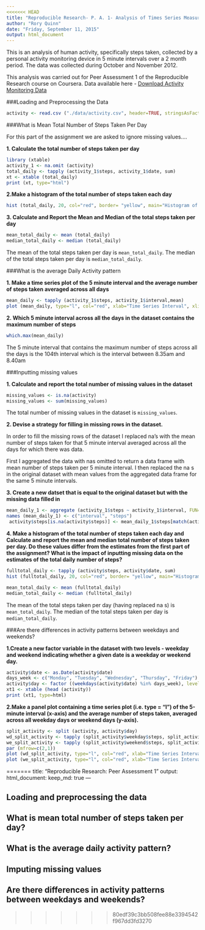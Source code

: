 ```yaml
---
<<<<<<< HEAD
title: "Reproducible Research- P. A. 1- Analysis of Times Series Measurements of Human Activity (Steps Taken)"
author: "Rory Quinn"
date: "Friday, September 11, 2015"
output: html_document
---
```


This is an analysis of human activity, specifically steps taken, collected by a personal activity monitoring device in 5 minute intervals over a 2 month period. The data was collected during October and November 2012. 

This analysis was carried out for Peer Assessment 1 of the Reproducible Research course on Coursera. Data available here - [Download Activity Monitoring Data](https://d396qusza40orc.cloudfront.net/repdata%2Fdata%2Factivity.zip) 

###Loading and Preprocessing the Data

```r
activity <- read.csv ("./data/activity.csv", header=TRUE, stringsAsFactors=FALSE)
```

###What is Mean Total Number of Steps Taken Per Day

For this part of the assignment we are asked to ignore missing values....  

**1. Calculate the total number of steps taken per day**

```r
library (xtable)
activity_1 <- na.omit (activity)
total_daily <- tapply (activity_1$steps, activity_1$date, sum)
xt <- xtable (total_daily)
print (xt, type="html")
````

**2.Make a histogram of the total number of steps taken each day**

```r
hist (total_daily, 20, col="red", border= "yellow", main="Histogram of Total Daily Steps", xlab="Total Daily Steps", xlim=c(0,25000))
```

**3. Calculate and Report the Mean and Median of the total steps taken per day**

```r
mean_total_daily <- mean (total_daily)
median_total_daily <- median (total_daily)
```

The mean of the total steps taken per day is `mean_total_daily`. The median of the total steps taken per day is `median_total_daily`.

###What is the average Daily Activity pattern

**1. Make a time series plot of the 5 minute interval and the average number of steps taken averaged across all days**

```r
mean_daily <- tapply (activity_1$steps, activity_1$interval,mean)
plot (mean_daily, type="l", col="red", xlab="Time Series Interval", xlim=c(0,300), ylab="Mean Steps across all days")
```

**2. Which 5 minute interval across all the days in the dataset contains the maximum number of steps**

```r
which.max(mean_daily)
```

The 5 minute interval that contains the maximum number of steps across all the days is the  104th interval which is the interval between 8.35am and 8.40am

###Inputting missing values

**1. Calculate and report the total number of missing values in the dataset**

```r
missing_values <- is.na(activity)
missing_values <- sum(missing_values)
```

The total number of missing values in the dataset is `missing_values`.

**2. Devise a strategy for filling in missing rows in the dataset.** 

In order to fill the missing rows of the dataset I replaced na's with the mean number of steps taken for that 5 minute interval averaged across all the days for which there was data. 

First I aggregated the data with nas omitted to return a data frame with mean number of steps taken per 5 minute interval. I then replaced the na s in the original dataset with mean values from the aggregated data frame for the same 5 minute intervals. 

**3. Create a new datset that is equal to the original dataset but with the missing data filled in** 

``` r
mean_daily_1 <- aggregate (activity_1$steps ~ activity_1$interval, FUN=mean)
names (mean_daily_1) <- c("interval", "steps")
 activity$steps[is.na(activity$steps)] <- mean_daily_1$steps[match(activity$interval[is.na(activity$steps)],mean_daily_1$interval)]
```

**4. Make a histogram of the total number of steps taken each day and Calculate and report the mean and median total number of steps taken per day. Do these values differ from the estimates from the first part of the assignment? What is the impact of inputting missing data on the estimates of the total daily number of steps?**

```r
fulltotal_daily <- tapply (activity$steps, activity$date, sum)
hist (fulltotal_daily, 20, col="red", border= "yellow", main="Histogram of Total Daily Steps", xlab="Total Daily Steps", xlim=c(0,25000))
```

``` r
mean_total_daily <- mean (fulltotal_daily)
median_total_daily <- median (fulltotal_daily)
```

The mean of the total steps taken per day (having replaced na s) is `mean_total_daily`. The median of the total steps taken per day is `median_total_daily`. 

###Are there differences in activity patterns between weekdays and weekends?

**1.Create a new factor variable in the dataset with two levels - weekday and weekend indicating whether a given date is a weekday or weekend day.**

``` r
activity$date <- as.Date(activity$date)
days_week <- c("Monday", "Tuesday", "Wednesday", "Thursday", "Friday")
activity$day <- factor ((weekdays(activity$date) %in% days_week), levels=c(FALSE, TRUE), labels=c("weekend", "weekday"))
xt1 <- xtable (head (activity))
print (xt1, type=html)
```

**2.Make a panel plot containing a time series plot (i.e. type = "l") of the 5-minute interval (x-axis) and the average number of steps taken, averaged across all weekday days or weekend days (y-axis).**

```r
split_activity <- split (activity, activity$day)
wd_split_activity <- tapply (split_activity$weekday$steps, split_activity$weekday$interval, mean)
we_split_activity <- tapply (split_activity$weekend$steps, split_activity$weekend$interval, mean)
par (mfrow=c(2,1))
plot (wd_split_activity, type="l", col="red", xlab="Time Series Interval", ylab= "Mean Steps", main="Weekday", ylim=c(0,250))
plot (we_split_activity, type="l", col="red", xlab="Time Series Interval",  ylab= "Mean Steps", main="Weekend", ylim=c(0,250))
```

=======
title: "Reproducible Research: Peer Assessment 1"
output: 
  html_document:
    keep_md: true
---


## Loading and preprocessing the data



## What is mean total number of steps taken per day?



## What is the average daily activity pattern?



## Imputing missing values



## Are there differences in activity patterns between weekdays and weekends?
>>>>>>> 80edf39c3bb508fee88e3394542f967dd3fd3270
